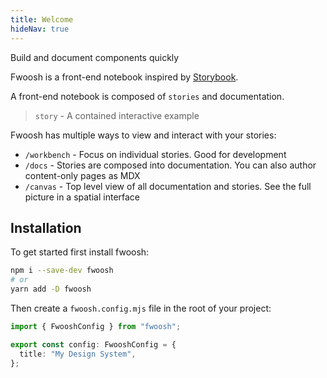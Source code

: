 ```yaml
---
title: Welcome
hideNav: true
---
```



<LogoWrapper>
  <Logo />
</LogoWrapper>

<Tagline>Build and document components quickly</Tagline>

Fwoosh is a front-end notebook inspired by [Storybook](https://storybook.js.org/).

A front-end notebook is composed of `stories` and documentation.

> `story` - A contained interactive example

Fwoosh has multiple ways to view and interact with your stories:

- `/workbench` - Focus on individual stories. Good for development
- `/docs` - Stories are composed into documentation. You can also author content-only pages as MDX
- `/canvas` - Top level view of all documentation and stories. See the full picture in a spatial interface

## Installation

To get started first install fwoosh:

```sh
npm i --save-dev fwoosh
# or
yarn add -D fwoosh
```

Then create a `fwoosh.config.mjs` file in the root of your project:

```ts
import { FwooshConfig } from "fwoosh";

export const config: FwooshConfig = {
  title: "My Design System",
};
```

